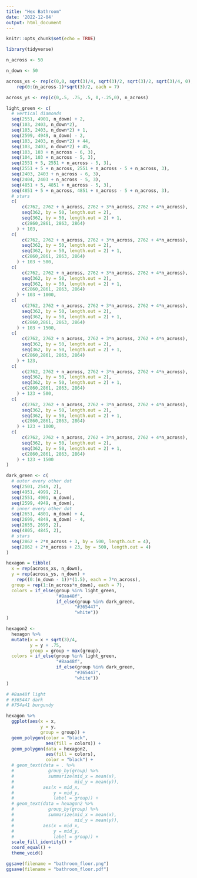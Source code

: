 ```yaml
---
title: "Hex Bathroom"
date: '2022-12-04'
output: html_document
---
```


```r
knitr::opts_chunk$set(echo = TRUE)
```

```r
library(tidyverse)
```


```r
n_across <- 50

n_down <- 50

across_xs <- rep(c(0,0, sqrt(3)/4, sqrt(3)/2, sqrt(3)/2, sqrt(3)/4, 0), n_across) +
    rep(0:(n_across-1)*sqrt(3)/2, each = 7)

across_ys <- rep(c(0,.5, .75, .5, 0,-.25,0), n_across)

light_green <- c(
  # vertical diamonds
  seq(2551, 4901, n_down) + 2,
  seq(103, 2403, n_down*2),
  seq(103, 2403, n_down*2) + 1,
  seq(2599, 4949, n_down) - 2,
  seq(103, 2403, n_down*2) + 44,
  seq(103, 2403, n_down*2) + 45,
  seq(103, 103 + n_across - 6, 3),
  seq(104, 103 + n_across - 5, 3),
  seq(2551 + 5, 2551 + n_across - 5, 3),
  seq(2551 + 5 + n_across, 2551 + n_across - 5 + n_across, 3),
  seq(2403, 2403 + n_across - 6, 3),
  seq(2404, 2403 + n_across - 5, 3),
  seq(4851 + 5, 4851 + n_across - 5, 3),
  seq(4851 + 5 + n_across, 4851 + n_across - 5 + n_across, 3),
  # stars
  c(
      c(2762, 2762 + n_across, 2762 + 3*n_across, 2762 + 4*n_across),
      seq(362, by = 50, length.out = 2), 
      seq(362, by = 50, length.out = 2) + 1,
      c(2860,2861, 2863, 2864)
    ) + 103,
  c(
      c(2762, 2762 + n_across, 2762 + 3*n_across, 2762 + 4*n_across),
      seq(362, by = 50, length.out = 2), 
      seq(362, by = 50, length.out = 2) + 1,
      c(2860,2861, 2863, 2864)
    ) + 103 + 500,
  c(
      c(2762, 2762 + n_across, 2762 + 3*n_across, 2762 + 4*n_across),
      seq(362, by = 50, length.out = 2), 
      seq(362, by = 50, length.out = 2) + 1,
      c(2860,2861, 2863, 2864)
    ) + 103 + 1000,
  c(
      c(2762, 2762 + n_across, 2762 + 3*n_across, 2762 + 4*n_across),
      seq(362, by = 50, length.out = 2), 
      seq(362, by = 50, length.out = 2) + 1,
      c(2860,2861, 2863, 2864)
    ) + 103 + 1500,
  c(
      c(2762, 2762 + n_across, 2762 + 3*n_across, 2762 + 4*n_across),
      seq(362, by = 50, length.out = 2), 
      seq(362, by = 50, length.out = 2) + 1,
      c(2860,2861, 2863, 2864)
    ) + 123,
  c(
      c(2762, 2762 + n_across, 2762 + 3*n_across, 2762 + 4*n_across),
      seq(362, by = 50, length.out = 2), 
      seq(362, by = 50, length.out = 2) + 1,
      c(2860,2861, 2863, 2864)
    ) + 123 + 500,
  c(
      c(2762, 2762 + n_across, 2762 + 3*n_across, 2762 + 4*n_across),
      seq(362, by = 50, length.out = 2), 
      seq(362, by = 50, length.out = 2) + 1,
      c(2860,2861, 2863, 2864)
    ) + 123 + 1000,
  c(
      c(2762, 2762 + n_across, 2762 + 3*n_across, 2762 + 4*n_across),
      seq(362, by = 50, length.out = 2), 
      seq(362, by = 50, length.out = 2) + 1,
      c(2860,2861, 2863, 2864)
    ) + 123 + 1500
)

dark_green <- c(
  # outer every other dot
  seq(2501, 2549, 2), 
  seq(4951, 4999, 2),
  seq(2551, 4901, n_down),
  seq(2599, 4949, n_down),
  # inner every other dot
  seq(2651, 4801, n_down) + 4,
  seq(2699, 4849, n_down) - 4,
  seq(2655, 2695, 2),
  seq(4805, 4845, 2),
  # stars
  seq(2862 + 2*n_across + 3, by = 500, length.out = 4),
  seq(2862 + 2*n_across + 23, by = 500, length.out = 4)
)

hexagon = tibble(
  x = rep(across_xs, n_down),
  y = rep(across_ys, n_down) + 
    rep((0:(n_down - 1))*(1.5), each = 7*n_across),
  group = rep(1:(n_across*n_down), each = 7),
  colors = if_else(group %in% light_green,
                   "#8aa48f",
                   if_else(group %in% dark_green,
                          "#365447",
                          "white"))
)

hexagon2 <-
  hexagon %>% 
  mutate(x = x + sqrt(3)/4,
         y = y + .75,
         group = group + max(group),
  colors = if_else(group %in% light_green,
                   "#8aa48f",
                   if_else(group %in% dark_green,
                          "#365447",
                          "white"))
)

```

```r

# #8aa48f light
# #365447 dark
# #754a41 burgundy

hexagon %>% 
  ggplot(aes(x = x,
             y = y, 
             group = group)) +
  geom_polygon(color = "black",
               aes(fill = colors)) +
  geom_polygon(data = hexagon2,
               aes(fill = colors),
               color = "black") +
  # geom_text(data = . %>%
  #             group_by(group) %>%
  #             summarize(mid_x = mean(x),
  #                       mid_y = mean(y)),
  #           aes(x = mid_x,
  #               y = mid_y,
  #               label = group)) +
  # geom_text(data = hexagon2 %>%
  #             group_by(group) %>%
  #             summarize(mid_x = mean(x),
  #                       mid_y = mean(y)),
  #           aes(x = mid_x,
  #               y = mid_y,
  #               label = group)) +
  scale_fill_identity() +
  coord_equal() +
  theme_void()
```

```r
ggsave(filename = "bathroom_floor.png")
ggsave(filename = "bathroom_floor.pdf")
```

